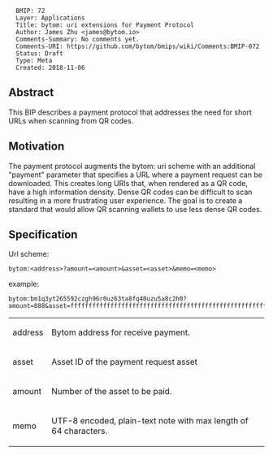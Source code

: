 <pre>
  BMIP: 72
  Layer: Applications
  Title: bytom: uri extensions for Payment Protocol
  Author: James Zhu <james@bytom.io>
  Comments-Summary: No comments yet.
  Comments-URI: https://github.com/bytom/bmips/wiki/Comments:BMIP-072
  Status: Draft
  Type: Meta
  Created: 2018-11-06
</pre>

==Abstract==

This BIP describes a payment protocol that addresses the need for short URLs when scanning from QR codes.

==Motivation==

The payment protocol augments the bytom: uri scheme with an additional "payment" parameter that specifies a URL where a payment request can be downloaded. This creates long URIs that, when rendered as a QR code, have a high information density. Dense QR codes can be difficult to scan resulting in a more frustrating user experience. The goal is to create a standard that would allow QR scanning wallets to use less dense QR codes.

==Specification==

Url scheme:
<pre>
bytom:<address>?amount=<amount>&asset=<asset>&memo=<memo>
</pre>
example:
<pre>
bytom:bm1q3yt265592czgh96r0uz63ta8fq40uzu5a8c2h0?amount=888&asset=ffffffffffffffffffffffffffffffffffffffffffffffffffffffffffffffff&memo=six_god
</pre>

{|
| address || Bytom address for receive payment.
|-
| asset || Asset ID of the payment request asset
|-
| amount || Number of the asset to be paid.
|-
| memo || UTF-8 encoded, plain-text note with max length of 64 characters.
|}